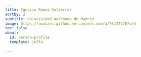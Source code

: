 ```yaml
---
title: Ignacio Ramos-Gutiérrez
sortby: 2
subtitle: Universidad Autónoma de Madrid
image: https://avatars.githubusercontent.com/u/76472476?v=4
toc: false
about:
  id: person-profile
  template: jolla
 
---
```


:::{#person-profile}
:::




